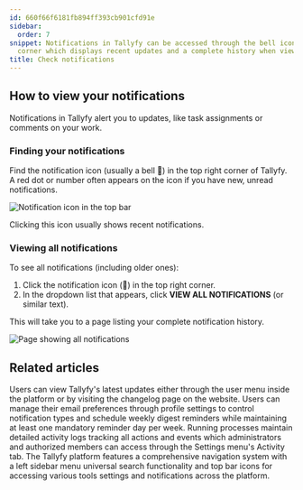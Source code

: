 ```yaml
---
id: 660f66f6181fb894ff393cb901cfd91e
sidebar:
  order: 7
snippet: Notifications in Tallyfy can be accessed through the bell icon in the top-right
  corner which displays recent updates and a complete history when viewing all notifications.
title: Check notifications
---
```


## How to view your notifications

Notifications in Tallyfy alert you to updates, like task assignments or comments on your work.

### Finding your notifications

Find the notification icon (usually a bell 🔔) in the top right corner of Tallyfy. A red dot or number often appears on the icon if you have new, unread notifications.

![Notification icon in the top bar](https://screenshots.tallyfy.com/tallyfy%2Fpro%2Fdesktop-light-show-notifications.png)

Clicking this icon usually shows recent notifications.

### Viewing all notifications

To see all notifications (including older ones):

1. Click the notification icon (🔔) in the top right corner.
2. In the dropdown list that appears, click **VIEW ALL NOTIFICATIONS** (or similar text).

This will take you to a page listing your complete notification history.

![Page showing all notifications](https://screenshots.tallyfy.com/tallyfy%2Fpro%2Fdesktop-light-show-all-notifications.png)


## Related articles
<CardGrid>
<LinkTitleCard header="<b>Miscellaneous > Stay updated with Tallyfy's latest features</b>" href="/products/pro/miscellaneous/how-can-i-stay-updated-with-tallyfys-latest-features/" > Users can view Tallyfy's latest updates either through the user menu inside the platform or by visiting the changelog page on the website. </LinkTitleCard>
<LinkTitleCard header="<b>Personal Settings > Manage email notifications</b>" href="/products/pro/settings/personal-settings/how-can-i-manage-email-notifications-in-tallyfy/" > Users can manage their email preferences through profile settings to control notification types and schedule weekly digest reminders while maintaining at least one mandatory reminder day per week. </LinkTitleCard>
<LinkTitleCard header="<b>Tracker View > Check process activity</b>" href="/products/pro/tracking-and-tasks/tracker-view/how-can-i-track-process-activities-on-tallyfy/" > Running processes maintain detailed activity logs tracking all actions and events which administrators and authorized members can access through the Settings menu's Activity tab. </LinkTitleCard>
<LinkTitleCard header="<b>Tutorials > Navigate Tallyfy</b>" href="/products/pro/tutorials/navigate-tallyfy/" > The Tallyfy platform features a comprehensive navigation system with a left sidebar menu universal search functionality and top bar icons for accessing various tools settings and notifications across the platform. </LinkTitleCard>
</CardGrid>